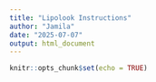 ```yaml
---
title: "Lipolook Instructions"
author: "Jamila"
date: "2025-07-07"
output: html_document
---
```


```r
knitr::opts_chunk$set(echo = TRUE)
```

##
